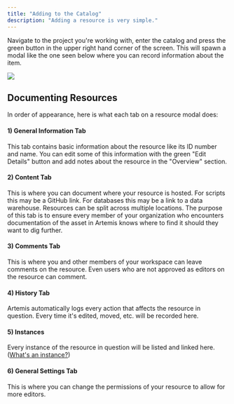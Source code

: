 ```yaml
---
title: "Adding to the Catalog"
description: "Adding a resource is very simple."
---
```


Navigate to the project you're working with, enter the catalog and press the
green button in the upper right hand corner of the screen. This will spawn a
modal like the one seen below where you can record information about the item.

![](/images/adding-to-catalog-1.png)

## Documenting Resources

In order of appearance, here is what each tab on a resource modal does:

#### 1) General Information Tab

This tab contains basic information about the resource like its ID number and
name. You can edit some of this information with the green "Edit Details" button
and add notes about the resource in the "Overview" section.

#### 2) Content Tab

This is where you can document where your resource is hosted. For scripts this
may be a GitHub link. For databases this may be a link to a data warehouse.
Resources can be split across multiple locations. The purpose of this tab is to
ensure every member of your organization who encounters documentation of the
asset in Artemis knows where to find it should they want to dig further.

#### 3) Comments Tab

This is where you and other members of your workspace can leave comments on the
resource. Even users who are not approved as editors on the resource can
comment.

#### 4) History Tab

Artemis automatically logs every action that affects the resource in question.
Every time it's edited, moved, etc. will be recorded here.

#### 5) Instances

Every instance of the resource in question will be listed and linked here.
([What's an instance?](/instance-archive/documenting-instances))

#### 6) General Settings Tab

This is where you can change the permissions of your resource to allow for more
editors.
